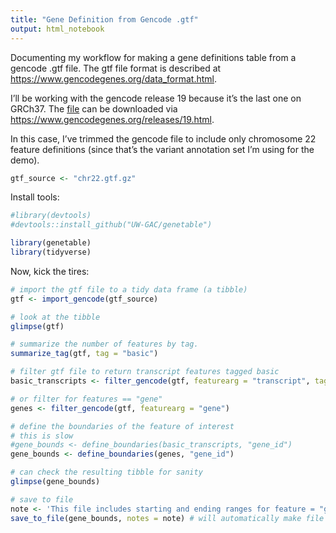 ```yaml
---
title: "Gene Definition from Gencode .gtf"
output: html_notebook
---
```


Documenting my workflow for making a gene definitions table from a gencode .gtf file. The gtf file format is described at [https://www.gencodegenes.org/data_format.html](https://www.gencodegenes.org/data_format.html).

I'll be working with the gencode release 19 because it's the last one on GRCh37. The [file](ftp://ftp.sanger.ac.uk/pub/gencode/Gencode_human/release_19/gencode.v19.annotation.gtf.gz) can be downloaded via [https://www.gencodegenes.org/releases/19.html](https://www.gencodegenes.org/releases/19.html).

In this case, I've trimmed the gencode file to include only chromosome 22 feature definitions (since that's the variant annotation set I'm using for the demo).

```r
gtf_source <- "chr22.gtf.gz"
```

Install tools:
```r
#library(devtools)
#devtools::install_github("UW-GAC/genetable")

library(genetable)
library(tidyverse)
```

Now, kick the tires:
```r
# import the gtf file to a tidy data frame (a tibble)
gtf <- import_gencode(gtf_source)

# look at the tibble
glimpse(gtf)
```

```r
# summarize the number of features by tag.
summarize_tag(gtf, tag = "basic")
```

```r
# filter gtf file to return transcript features tagged basic
basic_transcripts <- filter_gencode(gtf, featurearg = "transcript", tagarg = "basic")

# or filter for features == "gene"
genes <- filter_gencode(gtf, featurearg = "gene")

# define the boundaries of the feature of interest
# this is slow
#gene_bounds <- define_boundaries(basic_transcripts, "gene_id")
gene_bounds <- define_boundaries(genes, "gene_id")

# can check the resulting tibble for sanity
glimpse(gene_bounds)
```

```r
# save to file
note <- 'This file includes starting and ending ranges for feature = "gene" in the gtf file.'
save_to_file(gene_bounds, notes = note) # will automatically make file called feature_bounds_DATE.tsv
```